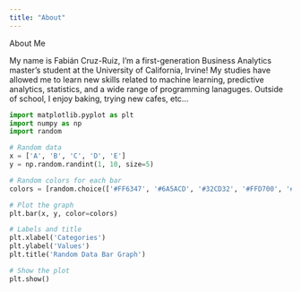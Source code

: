```yaml
---
title: "About"
---
```

About Me 

My name is Fabián Cruz-Ruiz, I'm a first-generation Business Analytics master's student at the University of California, Irvine! My studies have allowed me to learn new skills related to machine learning, predictive analytics, statistics, and a wide range of programming lanaguges. Outside of school, I enjoy baking, trying new cafes, etc...




```python

import matplotlib.pyplot as plt
import numpy as np
import random

# Random data
x = ['A', 'B', 'C', 'D', 'E']
y = np.random.randint(1, 10, size=5)

# Random colors for each bar
colors = [random.choice(['#FF6347', '#6A5ACD', '#32CD32', '#FFD700', '#FF1493']) for _ in range(len(x))]

# Plot the graph
plt.bar(x, y, color=colors)

# Labels and title
plt.xlabel('Categories')
plt.ylabel('Values')
plt.title('Random Data Bar Graph')

# Show the plot
plt.show()


```